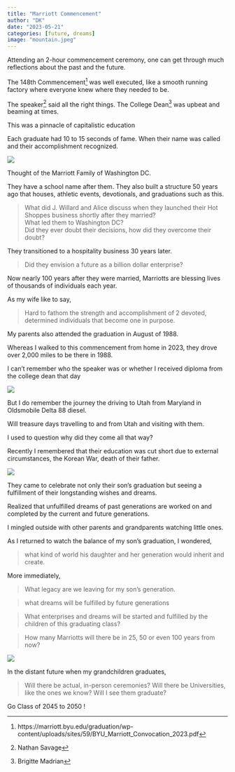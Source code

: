 ```yaml
---
title: "Marriott Commencement"
author: "DK"
date: "2023-05-21"
categories: [future, dreams]
image: "mountain.jpeg"
---
```


Attending an 2-hour commencement ceremony, one can get through much reflections about the past and the future.

The 148th Commencement^[https://marriott.byu.edu/graduation/wp-content/uploads/sites/59/BYU_Marriott_Convocation_2023.pdf] was well executed, like a smooth running factory where everyone knew where they needed to be.

The speaker^[Nathan Savage] said all the right things.
The College Dean^[Brigitte Madrian] was upbeat and beaming at times.

This was a pinnacle of capitalistic education 

Each graduate had 10 to 15 seconds of fame.
When their name was called and their accomplishment recognized.

![](20230428_194210-01.jpeg)

Thought of the Marriott Family of Washington DC.

They have a school name after them.
They also built a structure 50 years ago that houses, athletic events, devotionals, and graduations such as this.

> What did J. Willard and Alice discuss when they launched their Hot Shoppes business shortly after they married?  
> What led them to Washington DC?  
> Did they ever doubt their decisions, how did they overcome their doubt?

They transitioned to a hospitality business 30 years later.

> Did they envision a future as a billion dollar enterprise?

Now nearly 100 years after they were married, Marriotts are blessing lives of thousands of individuals each year.

As my wife like to say,

> Hard to fathom the strength and accomplishment of 2 devoted, determined individuals that become one in purpose.

My parents also attended the graduation in August of 1988.

Whereas I walked to this commencement from home in 2023, they drove over 2,000 miles to be there in 1988.

I can't remember who the speaker was or whether I received diploma from the college dean that day 

![](mom_graduation.JPG)

But I do remember the journey the driving to Utah from Maryland in Oldsmobile Delta 88 diesel.  

Will treasure days travelling to and from Utah and visiting with them.  

I used to question why did they come all that way?

Recently I remembered that their education was cut short due to external circumstances, the Korean War, death of their father.

![](sean_dad.jpg)

They came to celebrate not only their son's graduation but seeing a fulfillment of their longstanding wishes and dreams.

Realized that unfulfilled dreams of past generations are worked on and completed by the current and future generations.

I mingled outside with other parents and grandparents watching little ones.

As I returned to watch the balance of my son's graduation, I wondered,

> what kind of world his daughter and her generation would inherit and create.

More immediately,

> What legacy are we leaving for my son's generation.

> what dreams will be fulfilled by future generations

> What enterprises and dreams will be started and fulfilled by the children of this graduating class?

> How many Marriotts will there be in 25, 50 or even 100 years from now?

![](sean_mom.jpg)

In the distant future when my grandchildren graduates,

> Will there be actual, in-person ceremonies?
> Will there be Universities, like the ones we know?
> Will I see them graduate?

Go Class of 2045 to 2050 !
